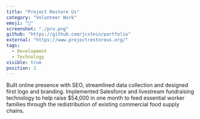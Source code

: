 ```yaml
---
title: "Project Restore Us"
category: "Volunteer Work"
emoji: "🥬"
screenshot: "./pru.png"
github: "https://github.com/jcstein/portfolio"
external: "https://www.projectrestoreus.org/"
tags:
  - Development
  - Technology
visible: true
position: 2
---
```


Built online presence with SEO, streamlined data collection and designed first logo and branding. Implemented Salesforce and livestream fundraising technology to help raise $54,000 in one month to feed essential worker families through the redistribution of existing commercial food supply chains.
